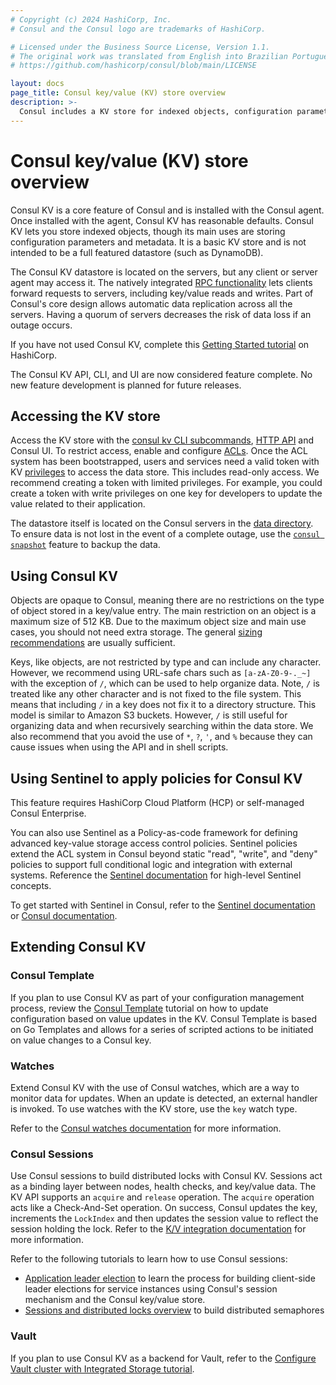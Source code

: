 ```yaml
---
# Copyright (c) 2024 HashiCorp, Inc.
# Consul and the Consul logo are trademarks of HashiCorp.

# Licensed under the Business Source License, Version 1.1.
# The original work was translated from English into Brazilian Portuguese.
# https://github.com/hashicorp/consul/blob/main/LICENSE

layout: docs
page_title: Consul key/value (KV) store overview
description: >-
  Consul includes a KV store for indexed objects, configuration parameters, and metadata that you can use to dynamically configure apps. Learn about accessing and using the KV store to extend Consul's functionality through watches, sessions, and Consul Template.
---
```


# Consul key/value (KV) store overview

Consul KV is a core feature of Consul and is installed with the Consul agent.
Once installed with the agent, Consul KV has reasonable defaults. Consul KV
lets you store indexed objects, though its main uses are storing
configuration parameters and metadata. It is a basic KV store and is not
intended to be a full featured datastore (such as DynamoDB).

The Consul KV datastore is located on the servers, but any client or server
agent may access it. The natively integrated [RPC
functionality](/consul/docs/architecture/control-plane) lets clients
forward requests to servers, including key/value reads and writes. Part of
Consul's core design allows automatic data replication across all the
servers. Having a quorum of servers decreases the risk of data loss if an
outage occurs.

If you have not used Consul KV, complete this [Getting Started
tutorial](/consul/tutorials/interactive/get-started-key-value-store?utm_source=docs)
on HashiCorp.

<Note>
The Consul KV API, CLI, and UI are now considered feature complete. No new feature development is planned for future releases.
</Note>

## Accessing the KV store

Access the KV store with the [consul kv CLI subcommands](/consul/commands/kv),
[HTTP API](/consul/api-docs/kv) and Consul UI. To restrict access, enable and
configure [ACLs](/consul/docs/secure/acl). Once the ACL system has been
bootstrapped, users and services need a valid token with KV
[privileges](/consul/docs/secure/acl/rule#key-value-rules) to access the data
store. This includes read-only access. We recommend creating a token with
limited privileges. For example, you could create a token with write privileges
on one key for developers to update the value related to their application.

The datastore itself is located on the Consul servers in the [data directory](/consul/docs/architecture/backend). To ensure data is not lost in the event of a complete outage, use the [`consul snapshot`](/consul/commands/snapshot/restore) feature to backup the data.

## Using Consul KV

Objects are opaque to Consul, meaning there are no restrictions on the type of
object stored in a key/value entry. The main restriction on an object is a
maximum size of 512 KB. Due to the maximum object size and main use cases, you should
not need extra storage. The general [sizing
recommendations](/consul/docs/reference/agent#kv_max_value_size) are usually
sufficient.

Keys, like objects, are not restricted by type and can include any character.
However, we recommend using URL-safe chars such as `[a-zA-Z0-9-._~]` with the
exception of `/`, which can be used to help organize data. Note, `/` is
treated like any other character and is not fixed to the file system. This means
that including `/` in a key does not fix it to a directory structure. This model is
similar to Amazon S3 buckets. However, `/` is still useful for organizing data
and when recursively searching within the data store. We also recommend that you
avoid the use of `*`, `?`, `'`, and `%` because they can cause issues when using
the API and in shell scripts.

## Using Sentinel to apply policies for Consul KV

<EnterpriseAlert>This feature requires HashiCorp Cloud Platform (HCP) or self-managed Consul Enterprise.</EnterpriseAlert>

You can also use Sentinel as a Policy-as-code framework for defining advanced key-value storage access control policies. Sentinel policies extend the ACL system in Consul beyond static "read", "write", and "deny" policies to support full conditional logic and integration with external systems. Reference the [Sentinel documentation](https://docs.hashicorp.com/sentinel/concepts) for high-level Sentinel concepts.

To get started with Sentinel in Consul, refer to the [Sentinel documentation](https://docs.hashicorp.com/sentinel/consul) or [Consul documentation](/consul/docs/secure/acl/sentinel).

## Extending Consul KV

### Consul Template

If you plan to use Consul KV as part of your configuration management process, review the [Consul Template](/consul/tutorials/developer-configuration/consul-template?utm_source=docs) tutorial on how to update configuration based on value updates in the KV. Consul Template is based on Go Templates and allows for a series of scripted actions to be initiated on value changes to a Consul key.

### Watches

Extend Consul KV with the use of Consul watches,
which are a way to monitor data for updates. When an update is detected, an
external handler is invoked. To use watches with the KV store, use the
`key` watch type.

Refer to the [Consul watches documentation](/consul/docs/automate/watch) for more information.

### Consul Sessions

Use Consul sessions to build distributed locks with Consul KV. Sessions act as a
binding layer between nodes, health checks, and key/value data. The KV API
supports an `acquire` and `release` operation. The `acquire` operation acts like
a Check-And-Set operation. On success, Consul updates the key, increments the
`LockIndex` and then updates the session value to reflect the session holding
the lock. Refer to the [K/V integration
documentation](/consul/docs/automate/session#k-v-integration) for more
information.

Refer to the following tutorials to learn how to use Consul sessions:

- [Application leader
   election](/consul/tutorials/developer-configuration/application-leader-elections)
   to learn the process for building client-side leader elections for service
   instances using Consul's session mechanism and the Consul key/value store.
- [Sessions and distributed locks
   overview](/consul/tutorials/developer-configuration/distributed-semaphore) to build distributed semaphores

### Vault

If you plan to use Consul KV as a backend for Vault, refer to the [Configure
Vault cluster with Integrated Storage
tutorial](/vault/tutorials/day-one-consul/ha-with-consul?utm_source=docs).
